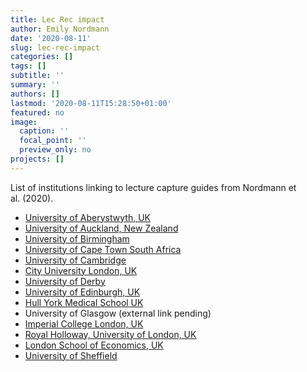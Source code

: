 ```yaml
---
title: Lec Rec impact
author: Emily Nordmann
date: '2020-08-11'
slug: lec-rec-impact
categories: []
tags: []
subtitle: ''
summary: ''
authors: []
lastmod: '2020-08-11T15:28:50+01:00'
featured: no
image:
  caption: ''
  focal_point: ''
  preview_only: no
projects: []
---
```


List of institutions linking to lecture capture guides from Nordmann et al. (2020).

* [University of Aberystwyth, UK](https://wordpress.aber.ac.uk/e-learning/2019/03/14/using-lecture-capture-effectively-tips-for-staff-and-students/)
* [University of Auckland, New Zealand](https://cdn.auckland.ac.nz/assets/auckland/staff/learning-teaching/LectureCapture/Staff%20guide%20to%20lecture%20capture%20at%20UoA%20v2%2025.2.pdf)
* [University of Birmingham](https://canvas.bham.ac.uk/courses/21228/pages/panopto-lecture-capture)
* [University of Cape Town South Africa](http://www.cilt.uct.ac.za/sites/default/files/image_tool/images/83/LC%20Guide%20dark.pdf)
* [University of Cambridge](https://help.uis.cam.ac.uk/service/teaching-and-learning/lc-oev/students/downloads/lcstudentguide/view)
* [City University London, UK](https://sleguidance.atlassian.net/wiki/plugins/viewsource/viewpagesrc.action?pageId=115802123)
* [University of Derby](https://celt.wp.derby.ac.uk/engaging-students-to-use-lecture-recordings-effectively-2/)
* [University of Edinburgh, UK](https://www.ed.ac.uk/files/atoms/files/using_lecture_recording.pdf)
* [Hull York Medical School UK](https://howto.hyms.ac.uk/knowledge-base/using-lecture-recordings-a-guide-for-students/) 
* University of Glasgow (external link pending)
* [Imperial College London, UK](https://www.imperial.ac.uk/students/success-guide/ug/effective-study/in-class-and-in-lectures/using-lecture-recordings/)
* [Royal Holloway, University of London, UK](https://intranet.royalholloway.ac.uk/staff/teaching/e-learning/tools-services/lecture-recording-services-at-royal-holloway.aspx)
* [London School of Economics, UK](https://blogs.lse.ac.uk/lti/2018/01/23/impact-and-student-use-of-lecture-recording/)
* [University of Sheffield](https://www.librarydevelopment.group.shef.ac.uk/understanding/using_lecture_recordings.pdf)